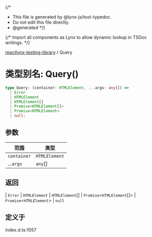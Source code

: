 {/*
* This file is generated by @lynx-js/tool-typedoc.
* Do not edit this file directly.
* @generated
*/}

{/* Import all components as Lynx to allow dynamic lookup in TSDoc writings. */}


[reactlynx-testing-library](/api/reactlynx-testing-library/index.mdx) / Query

# 类型别名: Query()

```ts
type Query: (container: HTMLElement, ...args: any[]) => 
  | Error
  | HTMLElement
  | HTMLElement[]
  | Promise<HTMLElement[]>
  | Promise<HTMLElement>
  | null;
```

## 参数

| 范围 | 类型 |
| ------ | ------ |
| `container` | `HTMLElement` |
| ...`args` | `any`[] |

## 返回

  \| `Error`
  \| `HTMLElement`
  \| `HTMLElement`[]
  \| `Promise`\<`HTMLElement`[]\>
  \| `Promise`\<`HTMLElement`\>
  \| `null`

## 定义于

index.d.ts:1057

